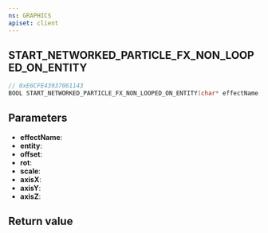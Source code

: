 ```yaml
---
ns: GRAPHICS
apiset: client
---
```

## START_NETWORKED_PARTICLE_FX_NON_LOOPED_ON_ENTITY

```c
// 0xE6CFE43937061143
BOOL START_NETWORKED_PARTICLE_FX_NON_LOOPED_ON_ENTITY(char* effectName, Entity entity, Vector3 offset, Vector3 rot, float scale, BOOL axisX, BOOL axisY, BOOL axisZ);
```


## Parameters
* **effectName**:
* **entity**:
* **offset**:
* **rot**:
* **scale**:
* **axisX**:
* **axisY**:
* **axisZ**:

## Return value